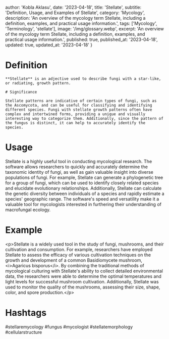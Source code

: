 
  author: 'Kobla Aklasu',
  date: '2023-04-18',
  title: 'Stellate',
  subtitle: 'Definition, Usage, and Examples of Stellate',
  category: 'Mycology',
  description: 'An overview of the mycology term Stellate, including a definition, examples, and practical usage information.',
  tags: ['Mycology', 'Terminology', 'stellate'],
  image: '/img/glossary.webp',
  excerpt: 'An overview of the mycology term Stellate, including a definition, examples, and practical usage information.',
  published: true,
  published_at: '2023-04-18',
  updated: true,
  updated_at: '2023-04-18'
}




# Definition
    
    **Stellate** is an adjective used to describe fungi with a star-like, or radiating, growth pattern. 
    
    # Significance
    
    Stellate patterns are indicative of certain types of fungi, such as the Ascomycota, and can be useful for classifying and identifying different species. Fungi with stellate growth patterns often have complex and intertwined forms, providing a unique and visually interesting way to categorize them. Additionally, since the pattern of the fungus is distinct, it can help to accurately identify the species.

# Usage

Stellate is a highly useful tool in conducting mycological research. The software allows researchers to quickly and accurately determine the taxonomic identity of fungi, as well as gain valuable insight into diverse populations of fungi. For example, Stellate can generate a phylogenetic tree for a group of fungi, which can be used to identify closely related species and elucidate evolutionary relationships. Additionally, Stellate can calculate the genetic diversity between individuals of a species and rapidly estimate a species' geographic range. The software's speed and versatility make it a valuable tool for mycologists interested in furthering their understanding of macrofungal ecology.

# Example

&lt;p&gt;Stellate is a widely used tool in the study of fungi, mushrooms, and their cultivation and consumption. For example, researchers have employed Stellate to assess the efficacy of various cultivation techniques on the growth and development of a common Basidiomycete mushroom, &lt;i&gt;Agaricus bisporus&lt;/i&gt;. By combining the traditional methods of mycological culturing with Stellate's ability to collect detailed environmental data, the researchers were able to determine the optimal temperatures and light levels for successful mushroom cultivation. Additionally, Stellate was used to monitor the quality of the mushrooms, assessing their size, shape, color, and spore production.&lt;/p&gt;

# Hashtags

#stellaremycology #fungus #mycologist #stellatemorphology #cellularstructure

